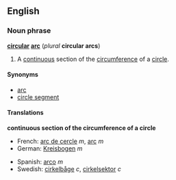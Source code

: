 ==English==
===Noun phrase===
'''[[circular]] [[arc]]''' (''plural'' '''circular arcs''')

#A [[continuous]] section of the [[circumference]] of a [[circle]].

====Synonyms====
*[[arc]]
*[[circle segment]]<!--according to the Wikipedia article on arcs-->

====Translations====

'''continuous section of the circumference of a circle'''
{{top}}
*French: [[arc de cercle]] ''m'', [[arc]] ''m''
*German: [[Kreisbogen]] ''m''
{{mid}}
*Spanish: [[arco#Spanish|arco]] ''m''
*Swedish: [[cirkelbåge]] ''c'', [[cirkelsektor]] ''c''
{{bottom}}